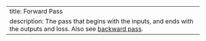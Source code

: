 ---
title: Forward Pass
description: The pass that begins with the inputs, and ends with the outputs and loss. Also see [backward pass](backward_pass.qmd). 
---